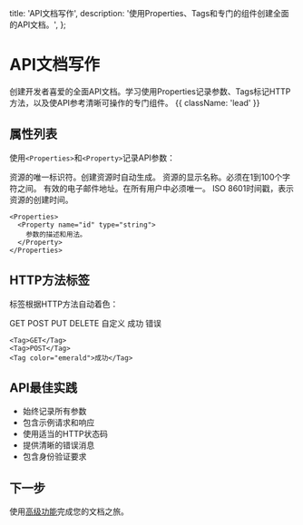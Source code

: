   title: 'API文档写作',
  description: '使用Properties、Tags和专门的组件创建全面的API文档。',
};

# API文档写作

创建开发者喜爱的全面API文档。学习使用Properties记录参数、Tags标记HTTP方法，以及使API参考清晰可操作的专门组件。 {{ className: 'lead' }}

## 属性列表

使用`<Properties>`和`<Property>`记录API参数：

<Properties>
  <Property name="id" type="string">
    资源的唯一标识符。创建资源时自动生成。
  </Property>

  <Property name="name" type="string">
    资源的显示名称。必须在1到100个字符之间。
  </Property>

  <Property name="email" type="string">
    有效的电子邮件地址。在所有用户中必须唯一。
  </Property>

  <Property name="created_at" type="timestamp">
    ISO 8601时间戳，表示资源的创建时间。
  </Property>
</Properties>

```mdx
<Properties>
  <Property name="id" type="string">
    参数的描述和用法。
  </Property>
</Properties>
```

## HTTP方法标签

标签根据HTTP方法自动着色：

<div className="flex gap-2 flex-wrap">
  <Tag>GET</Tag>
  <Tag>POST</Tag>
  <Tag>PUT</Tag>
  <Tag>DELETE</Tag>
  <Tag color="zinc">自定义</Tag>
  <Tag color="emerald">成功</Tag>
  <Tag color="rose">错误</Tag>
</div>

```mdx
<Tag>GET</Tag>
<Tag>POST</Tag>
<Tag color="emerald">成功</Tag>
```

## API最佳实践

- 始终记录所有参数
- 包含示例请求和响应
- 使用适当的HTTP状态码
- 提供清晰的错误消息
- 包含身份验证要求

## 下一步

使用[高级功能](/writing-advanced)完成您的文档之旅。
